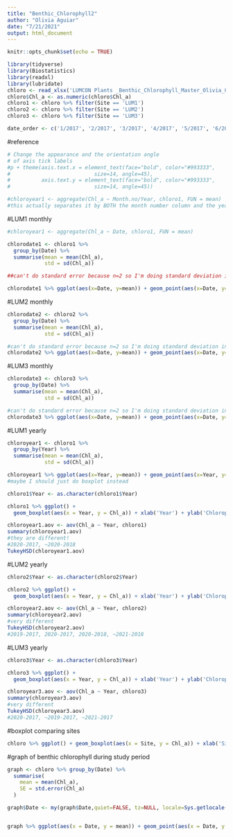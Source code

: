 ```yaml
---
title: "Benthic_Chlorophyll2"
author: "Olivia Aguiar"
date: "7/21/2021"
output: html_document
---
```


```r
knitr::opts_chunk$set(echo = TRUE)
```

```r
library(tidyverse)
library(Biostatistics)
library(readxl)
library(lubridate)
chloro <- read_xlsx('LUMCON Plants _Benthic_Chlorophyll_Master_Olivia_08.03.21.xlsx')
chloro$Chl_a <- as.numeric(chloro$Chl_a)
chloro1 <- chloro %>% filter(Site == 'LUM1')
chloro2 <- chloro %>% filter(Site == 'LUM2')
chloro3 <- chloro %>% filter(Site == 'LUM3')

date_order <- c('1/2017', '2/2017', '3/2017', '4/2017', '5/2017', '6/2017', '7/2017', '8/2017', '9/2017', '10/2017', '11/2017', '12/2017', '1/2018', '2/2018', '3/2018', '4/2018', '5/2018', '6/2018', '7/2018', '8/2018', '9/2018', '10/2018', '11/2018', '12/2018', '1/2019', '2/2019', '3/2019', '4/2019', '5/2019', '6/2019', '7/2019', '8/2019', '9/2019', '10/2019', '11/2019', '12/2019', '1/2020', '2/2020', '3/2020', '4/2020', '5/2020', '6/2020', '7/2020', '8/2020', '9/2020', '10/2020', '11/2020', '12/2020', '1/2021', '2/2021', '3/2021', '4/2021')
```

#reference
```r
# Change the appearance and the orientation angle
# of axis tick labels
#p + theme(axis.text.x = element_text(face="bold", color="#993333", 
#                           size=14, angle=45),
#          axis.text.y = element_text(face="bold", color="#993333", 
#                           size=14, angle=45))

#chloroyear1 <- aggregate(Chl_a ~ Month.no/Year, chloro1, FUN = mean)
#this actually separates it by BOTH the month number column and the year, not the new column that I had originally called "Month.no/Year" (Will be changing in Benthic_Chlorophyll.xlsx after this comment) I just want to keep this code so I know how to do it in the future
```

#LUM1 monthly
```r
#chloroyear1 <- aggregate(Chl_a ~ Date, chloro1, FUN = mean)

chlorodate1 <- chloro1 %>% 
  group_by(Date) %>% 
  summarise(mean = mean(Chl_a),
            std = sd(Chl_a))

##can't do standard error because n=2 so I'm doing standard deviation instead

chlorodate1 %>% ggplot(aes(x=Date, y=mean)) + geom_point(aes(x=Date, y=mean)) + ggtitle('LUM1 Benthic Chlorophyll') + geom_errorbar(aes(ymin=mean-std, ymax=mean+std)) + xlab('Date') + ylab('Chlorophyll A') + theme(axis.text.x = element_text(size = 7, angle = 45), axis.ticks = element_blank()) + scale_x_discrete(limits = c('01/2017', '02/2017', '03/2017', '04/2017', '05/2017', '06/2017', '07/2017', '08/2017', '09/2017', '10/2017', '11/2017', '12/2017', '01/2018', '02/2018', '03/2018', '04/2018', '05/2018', '06/2018', '07/2018', '08/2018', '09/2018', '10/2018', '11/2018', '12/2018', '01/2019', '02/2019', '03/2019', '04/2019', '05/2019', '06/2019', '07/2019', '08/2019', '09/2019', '10/2019', '11/2019', '12/2019', '01/2020', '02/2020', '03/2020', '04/2020', '05/2020', '06/2020', '07/2020', '08/2020', '09/2020', '10/2020', '11/2020', '12/2020', '01/2021', '02/2021', '03/2021', '04/2021', '05/2021', '06/2021'))
```

#LUM2 monthly
```r
chlorodate2 <- chloro2 %>% 
  group_by(Date) %>% 
  summarise(mean = mean(Chl_a),
            std = sd(Chl_a))

#can't do standard error because n=2 so I'm doing standard deviation instead
chlorodate2 %>% ggplot(aes(x=Date, y=mean)) + geom_point(aes(x=Date, y=mean)) + ggtitle('LUM2 Benthic Chlorophyll') + geom_errorbar(aes(ymin=mean-std, ymax=mean+std)) + xlab('Date') + ylab('Chlorophyll A') + theme(axis.text.x = element_text(size = 7, angle = 45), axis.ticks = element_blank()) + scale_x_discrete(limits = c('01/2017', '02/2017', '03/2017', '04/2017', '05/2017', '06/2017', '07/2017', '08/2017', '09/2017', '10/2017', '11/2017', '12/2017', '01/2018', '02/2018', '03/2018', '04/2018', '05/2018', '06/2018', '07/2018', '08/2018', '09/2018', '10/2018', '11/2018', '12/2018', '01/2019', '02/2019', '03/2019', '04/2019', '05/2019', '06/2019', '07/2019', '08/2019', '09/2019', '10/2019', '11/2019', '12/2019', '01/2020', '02/2020', '03/2020', '04/2020', '05/2020', '06/2020', '07/2020', '08/2020', '09/2020', '10/2020', '11/2020', '12/2020', '01/2021', '02/2021', '03/2021', '04/2021', '05/2021', '06/2021'))
```

#LUM3 monthly
```r
chlorodate3 <- chloro3 %>% 
  group_by(Date) %>% 
  summarise(mean = mean(Chl_a),
            std = sd(Chl_a))

#can't do standard error because n=2 so I'm doing standard deviation instead
chlorodate3 %>% ggplot(aes(x=Date, y=mean)) + geom_point(aes(x=Date, y=mean)) + ggtitle('LUM3 Benthic Chlorophyll') + geom_errorbar(aes(ymin=mean-std, ymax=mean+std)) + xlab('Date') + ylab('Chlorophyll A') + theme(axis.text.x = element_text(size = 7, angle = 45), axis.ticks = element_blank()) + scale_x_discrete(limits = c('01/2017', '02/2017', '03/2017', '04/2017', '05/2017', '06/2017', '07/2017', '08/2017', '09/2017', '10/2017', '11/2017', '12/2017', '01/2018', '02/2018', '03/2018', '04/2018', '05/2018', '06/2018', '07/2018', '08/2018', '09/2018', '10/2018', '11/2018', '12/2018', '01/2019', '02/2019', '03/2019', '04/2019', '05/2019', '06/2019', '07/2019', '08/2019', '09/2019', '10/2019', '11/2019', '12/2019', '01/2020', '02/2020', '03/2020', '04/2020', '05/2020', '06/2020', '07/2020', '08/2020', '09/2020', '10/2020', '11/2020', '12/2020', '01/2021', '02/2021', '03/2021', '04/2021', '05/2021', '06/2021'))
```

#LUM1 yearly
```r
chloroyear1 <- chloro1 %>% 
  group_by(Year) %>% 
  summarise(mean = mean(Chl_a),
            std = sd(Chl_a))

chloroyear1 %>% ggplot(aes(x=Year, y=mean)) + geom_point(aes(x=Year, y=mean)) + ggtitle('LUM1 Benthic Chlorophyll') + geom_errorbar(aes(ymin=mean-std, ymax=mean+std)) + xlab('Year') + ylab('Chlorophyll A')
#maybe I should just do boxplot instead

chloro1$Year <- as.character(chloro1$Year)

chloro1 %>% ggplot() + 
  geom_boxplot(aes(x = Year, y = Chl_a)) + xlab('Year') + ylab('Chlorophyll A') + ggtitle('LUM1 Benthic Chlorophyll')

chloroyear1.aov <- aov(Chl_a ~ Year, chloro1)
summary(chloroyear1.aov)
#they are different!
#2020-2017, ~2020-2018
TukeyHSD(chloroyear1.aov)
```

#LUM2 yearly
```r
chloro2$Year <- as.character(chloro2$Year)

chloro2 %>% ggplot() + 
  geom_boxplot(aes(x = Year, y = Chl_a)) + xlab('Year') + ylab('Chlorophyll A') + ggtitle('LUM2 Benthic Chlorophyll')

chloroyear2.aov <- aov(Chl_a ~ Year, chloro2)
summary(chloroyear2.aov)
#very different
TukeyHSD(chloroyear2.aov)
#2019-2017, 2020-2017, 2020-2018, ~2021-2018
```

#LUM3 yearly
```r
chloro3$Year <- as.character(chloro3$Year)

chloro3 %>% ggplot() + 
  geom_boxplot(aes(x = Year, y = Chl_a)) + xlab('Year') + ylab('Chlorophyll A') + ggtitle('LUM3 Benthic Chlorophyll')

chloroyear3.aov <- aov(Chl_a ~ Year, chloro3)
summary(chloroyear3.aov)
#very different
TukeyHSD(chloroyear3.aov)
#2020-2017, ~2019-2017, ~2021-2017
```

#boxplot comparing sites
```r
chloro %>% ggplot() + geom_boxplot(aes(x = Site, y = Chl_a)) + xlab('Site') + ylab('Benthic Chlorophyll')
```

#graph of benthic chlorophyll during study period
```r
graph <- chloro %>% group_by(Date) %>%
  summarise(
    mean = mean(Chl_a),
    SE = std.error(Chl_a)
  )

graph$Date <- my(graph$Date,quiet=FALSE, tz=NULL, locale=Sys.getlocale("LC_TIME"))


graph %>% ggplot(aes(x = Date, y = mean)) + geom_point(aes(x = Date, y = mean)) + geom_errorbar(aes(ymin = mean-SE, ymax = mean+SE)) + theme_bw() + xlab('Date') + ylab('Benthic Chlorophyll')
```

